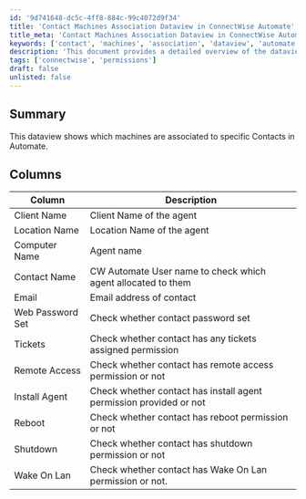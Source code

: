 ```yaml
---
id: '9d741648-dc5c-4ff8-884c-99c4072d9f34'
title: 'Contact Machines Association Dataview in ConnectWise Automate'
title_meta: 'Contact Machines Association Dataview in ConnectWise Automate'
keywords: ['contact', 'machines', 'association', 'dataview', 'automate']
description: 'This document provides a detailed overview of the dataview that displays the association between machines and specific contacts in ConnectWise Automate, including various permissions and attributes related to each contact.'
tags: ['connectwise', 'permissions']
draft: false
unlisted: false
---
```

## Summary

This dataview shows which machines are associated to specific Contacts in Automate.

## Columns

| Column               | Description                                                             |
|----------------------|-------------------------------------------------------------------------|
| Client Name          | Client Name of the agent                                                |
| Location Name        | Location Name of the agent                                              |
| Computer Name        | Agent name                                                              |
| Contact Name         | CW Automate User name to check which agent allocated to them            |
| Email                | Email address of contact                                                |
| Web Password Set     | Check whether contact password set                                      |
| Tickets              | Check whether contact has any tickets assigned permission               |
| Remote Access        | Check whether contact has remote access permission or not               |
| Install Agent        | Check whether contact has install agent permission provided or not      |
| Reboot               | Check whether contact has reboot permission or not                      |
| Shutdown             | Check whether contact has shutdown permission or not                    |
| Wake On Lan          | Check whether contact has Wake On Lan permission or not.                |












